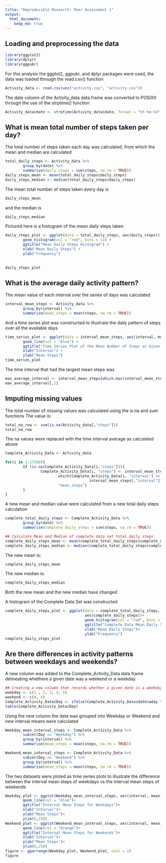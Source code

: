 ```yaml
---
title: "Reproducible Research: Peer Assessment 1"
output: 
  html_document:
    keep_md: true
---
```



## Loading and preprocessing the data

```r
library(ggplot2)
library(dplyr)
library(ggpubr)
```
For this analysis the ggplot2, ggpubr, and dplyr packages were used, the data was
loaded through the read.csv() function
```r
Activity_data <- read.csv(unz("activity.zip", "activity.csv"))
```

The date column of the Activity_data data frame was converted to POSIXlt through
the use of the strptime() function
```r
Activity_data$date <- strptime(Activity_data$date, format = "%Y-%m-%d")
```

## What is mean total number of steps taken per day?
The total number of steps taken each day was calculated, from which the mean and
median are calculated
```r
total_daily_steps <- Activity_data %>% 
        group_by(date) %>% 
        summarise(daily_steps = sum(steps, na.rm = TRUE))
daily_steps_mean <- mean(total_daily_steps$daily_steps)
daily_steps_median <- median(total_daily_steps$daily_steps)

```
The mean total number of steps taken every day is 
```r
daily_steps_mean
```
and the median is 
```r
daily_steps_median
```
Pictured here is a histogram of the mean daily steps taken
```r
daily_steps_plot <- ggplot(data = total_daily_steps, aes(daily_steps)) + 
        geom_histogram(col = "red", bins = 12) +
        ggtitle("Mean Daily Steps Histogram") +
        xlab("Mean Daily Steps") +
        ylab("Frequency") 
        
        
daily_steps_plot
```

## What is the average daily activity pattern?
The mean value of each interval over the series of days was calculated
```r
interval_mean_steps <- Activity_data %>% 
        group_by(interval) %>% 
        summarise(mean_steps = mean(steps, na.rm = TRUE))
```
And a time series plot was constructed to illustrate the daily pattern of steps
over all the available days
```r
time_series_plot <- ggplot(data = interval_mean_steps, aes(interval, mean_steps)) +
        geom_line(col = "blue") +
        ggtitle("Time Series Plot of the Mean Number of Steps at Given Time Interval") +
        xlab("Interval") +
        ylab("Mean Steps") 
time_series_plot
```

The time interval that had the largest mean steps was
```r
max_average_interval <- interval_mean_steps[which.max(interval_mean_steps$mean_steps),]
max_average_interval[,1]
```
## Imputing missing values
The total number of missing values was calculated using the is.na and sum functions
The value is:
```r
total_na_row <- sum(is.na(Activity_data[,"steps"]))
total_na_row
```

The na values were replaced with the time interval average as calculated above

```r
Complete_Activity_Data <- Activity_data

for(i in 1:17568){
        if (is.na(Complete_Activity_Data[i,"steps"])){
                Complete_Activity_Data[i, "steps"] <- interval_mean_steps[
                        which(Complete_Activity_Data[i, "interval"] == 
                                      interval_mean_steps[,"interval"]), 
                        "mean_steps"]
        }
}
```
A new mean and median value were calculated from a new total daily steps calculation
```r
complete_total_daily_steps <- Complete_Activity_Data %>% 
        group_by(date) %>% 
        summarise(complete_daily_steps = sum(steps, na.rm = TRUE))

## Calculate Mean and Median of complete data set total daily steps
complete_daily_steps_mean <- mean(complete_total_daily_steps$complete_daily_steps)
complete_daily_steps_median <- median(complete_total_daily_steps$complete_daily_steps)
```
The new mean is:
```r
complete_daily_steps_mean
```
The new median is:
```r
complete_daily_steps_median
```
Both the new mean and the new median have changed

A histogram of the Complete Data Set was constructed
```r
complete_daily_steps_plot <- ggplot(data = complete_total_daily_steps, 
                                    aes(complete_daily_steps))+ 
                                    geom_histogram(col = "red", bins = 12)+
                                    ggtitle("Complete Data Mean Daily Steps Histogram")+
                                    xlab("Mean Daily Steps")+
                                    ylab("Frequency")
complete_daily_steps_plot
```

## Are there differences in activity patterns between weekdays and weekends?
A new column was added to the Complete_Activity_Data data frame delineating whethere
a given date was a weekend or a weekday
```r
## Creating a new column that records whether a given date is a weekday or a weekend
weekday <- c(1 , 2, 3, 4, 5)
weekend <- c(0, 6)
Complete_Activity_Data$Day <- ifelse(Complete_Activity_Data$date$wday %in% weekday, "Weekday", "Weekend")
table(Complete_Activity_Data$Day)
```

Using the new column the data was grouped into Weekday or Weekend and new interval
means were calculated
```r
Weekday_mean_interval_steps <- Complete_Activity_Data %>%
        subset(Day == "Weekday") %>%
        group_by(interval) %>% 
        summarise(mean_steps = mean(steps, na.rm = TRUE))

Weekend_mean_interval_steps <- Complete_Activity_Data %>%
        subset(Day == "Weekend") %>%
        group_by(interval) %>% 
        summarise(mean_steps = mean(steps, na.rm = TRUE))
```
The two datasets were ploted as time series plots to illustrate the difference
between the interval mean steps of weekdays vs the interval mean steps of weekends

```r
Weekday_plot <- ggplot(Weekday_mean_interval_steps, aes(interval, mean_steps)) + 
        geom_line(col = "blue")+
        ggtitle("Interval Mean Steps for Weekdays")+
        xlab("Interval")+
        ylab("Mean Steps")+
        ylim(0,250)
Weekend_plot <- ggplot(Weekend_mean_interval_steps, aes(interval, mean_steps)) + 
        geom_line(col = "Orange")+
        ggtitle("Interval Mean Steps for Weekends")+
        xlab("Interval")+
        ylab("Mean Steps")+
        ylim(0,250)
figure <- ggarrange(Weekday_plot, Weekend_plot, ncol = 2)
figure

```